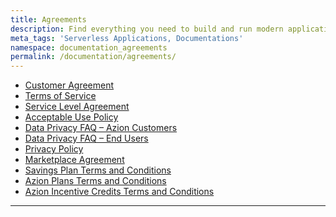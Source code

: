 ```yaml
---
title: Agreements
description: Find everything you need to build and run modern applications anywhere.
meta_tags: 'Serverless Applications, Documentations'
namespace: documentation_agreements
permalink: /documentation/agreements/
---
```


- [Customer Agreement](/en/documentation/agreements/customer-agreement/)
- [Terms of Service](/en/documentation/agreements/tos/)
- [Service Level Agreement](/en/documentation/agreements/sla/)
- [Acceptable Use Policy](/en/documentation/agreements/acceptable-use-policy/)
- [Data Privacy FAQ – Azion Customers](/en/documentation/agreements/faq-azion-customers)
- [Data Privacy FAQ – End Users](/en/documentation/agreements/faq-end-users)
- [Privacy Policy](/en/documentation/agreements/privacy-policy/)
- [Marketplace Agreement](/en/documentation/agreements/marketplace/marketplace-agreement/)
- [Savings Plan Terms and Conditions](/en/documentation/agreements/savings-plan-terms-and-conditions/)
- [Azion Plans Terms and Conditions](/en/documentation/agreements/azion-plans-terms-and-conditions/)
- [Azion Incentive Credits Terms and Conditions](/en/documentation/agreements/azion-incentive-credits-terms-and-conditions/)

---
